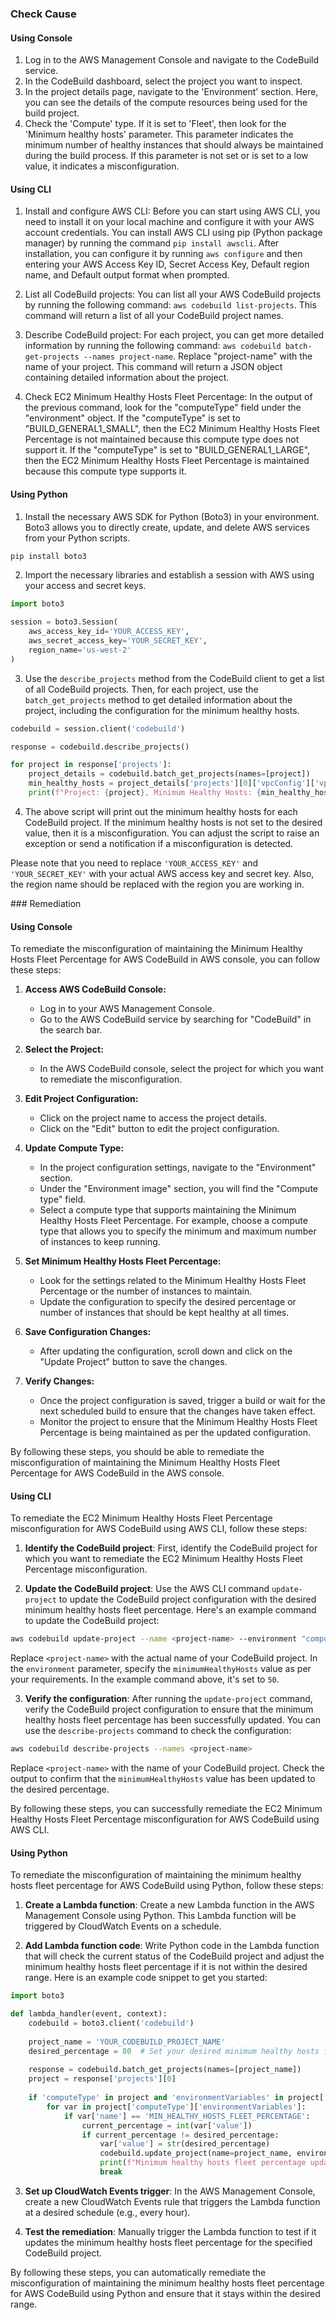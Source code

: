 

<Tabs><Tab title='Cause'>
### Check Cause

#### Using Console

1. Log in to the AWS Management Console and navigate to the CodeBuild service.
2. In the CodeBuild dashboard, select the project you want to inspect.
3. In the project details page, navigate to the 'Environment' section. Here, you can see the details of the compute resources being used for the build project.
4. Check the 'Compute' type. If it is set to 'Fleet', then look for the 'Minimum healthy hosts' parameter. This parameter indicates the minimum number of healthy instances that should always be maintained during the build process. If this parameter is not set or is set to a low value, it indicates a misconfiguration.

#### Using CLI

1. Install and configure AWS CLI: Before you can start using AWS CLI, you need to install it on your local machine and configure it with your AWS account credentials. You can install AWS CLI using pip (Python package manager) by running the command `pip install awscli`. After installation, you can configure it by running `aws configure` and then entering your AWS Access Key ID, Secret Access Key, Default region name, and Default output format when prompted.

2. List all CodeBuild projects: You can list all your AWS CodeBuild projects by running the following command: `aws codebuild list-projects`. This command will return a list of all your CodeBuild project names.

3. Describe CodeBuild project: For each project, you can get more detailed information by running the following command: `aws codebuild batch-get-projects --names project-name`. Replace "project-name" with the name of your project. This command will return a JSON object containing detailed information about the project.

4. Check EC2 Minimum Healthy Hosts Fleet Percentage: In the output of the previous command, look for the "computeType" field under the "environment" object. If the "computeType" is set to "BUILD_GENERAL1_SMALL", then the EC2 Minimum Healthy Hosts Fleet Percentage is not maintained because this compute type does not support it. If the "computeType" is set to "BUILD_GENERAL1_LARGE", then the EC2 Minimum Healthy Hosts Fleet Percentage is maintained because this compute type supports it.

#### Using Python

1. Install the necessary AWS SDK for Python (Boto3) in your environment. Boto3 allows you to directly create, update, and delete AWS services from your Python scripts.

```python
pip install boto3
```

2. Import the necessary libraries and establish a session with AWS using your access and secret keys.

```python
import boto3

session = boto3.Session(
    aws_access_key_id='YOUR_ACCESS_KEY',
    aws_secret_access_key='YOUR_SECRET_KEY',
    region_name='us-west-2'
)
```

3. Use the `describe_projects` method from the CodeBuild client to get a list of all CodeBuild projects. Then, for each project, use the `batch_get_projects` method to get detailed information about the project, including the configuration for the minimum healthy hosts.

```python
codebuild = session.client('codebuild')

response = codebuild.describe_projects()

for project in response['projects']:
    project_details = codebuild.batch_get_projects(names=[project])
    min_healthy_hosts = project_details['projects'][0]['vpcConfig']['vpcId']
    print(f"Project: {project}, Minimum Healthy Hosts: {min_healthy_hosts}")
```

4. The above script will print out the minimum healthy hosts for each CodeBuild project. If the minimum healthy hosts is not set to the desired value, then it is a misconfiguration. You can adjust the script to raise an exception or send a notification if a misconfiguration is detected.

Please note that you need to replace `'YOUR_ACCESS_KEY'` and `'YOUR_SECRET_KEY'` with your actual AWS access key and secret key. Also, the region name should be replaced with the region you are working in.

</Tab>

<Tab title='Remediation'>
### Remediation

#### Using Console

To remediate the misconfiguration of maintaining the Minimum Healthy Hosts Fleet Percentage for AWS CodeBuild in AWS console, you can follow these steps:

1. **Access AWS CodeBuild Console:**
   - Log in to your AWS Management Console.
   - Go to the AWS CodeBuild service by searching for "CodeBuild" in the search bar.

2. **Select the Project:**
   - In the AWS CodeBuild console, select the project for which you want to remediate the misconfiguration.

3. **Edit Project Configuration:**
   - Click on the project name to access the project details.
   - Click on the "Edit" button to edit the project configuration.

4. **Update Compute Type:**
   - In the project configuration settings, navigate to the "Environment" section.
   - Under the "Environment image" section, you will find the "Compute type" field.
   - Select a compute type that supports maintaining the Minimum Healthy Hosts Fleet Percentage. For example, choose a compute type that allows you to specify the minimum and maximum number of instances to keep running.

5. **Set Minimum Healthy Hosts Fleet Percentage:**
   - Look for the settings related to the Minimum Healthy Hosts Fleet Percentage or the number of instances to maintain.
   - Update the configuration to specify the desired percentage or number of instances that should be kept healthy at all times.

6. **Save Configuration Changes:**
   - After updating the configuration, scroll down and click on the "Update Project" button to save the changes.

7. **Verify Changes:**
   - Once the project configuration is saved, trigger a build or wait for the next scheduled build to ensure that the changes have taken effect.
   - Monitor the project to ensure that the Minimum Healthy Hosts Fleet Percentage is being maintained as per the updated configuration.

By following these steps, you should be able to remediate the misconfiguration of maintaining the Minimum Healthy Hosts Fleet Percentage for AWS CodeBuild in the AWS console.

#### Using CLI

To remediate the EC2 Minimum Healthy Hosts Fleet Percentage misconfiguration for AWS CodeBuild using AWS CLI, follow these steps:

1. **Identify the CodeBuild project**: First, identify the CodeBuild project for which you want to remediate the EC2 Minimum Healthy Hosts Fleet Percentage misconfiguration.

2. **Update the CodeBuild project**: Use the AWS CLI command `update-project` to update the CodeBuild project configuration with the desired minimum healthy hosts fleet percentage. Here's an example command to update the CodeBuild project:

```bash
aws codebuild update-project --name <project-name> --environment "computeType=BUILD_GENERAL1_SMALL,image=aws/codebuild/standard:4.0,minimumHealthyHosts=50"
```

Replace `<project-name>` with the actual name of your CodeBuild project. In the `environment` parameter, specify the `minimumHealthyHosts` value as per your requirements. In the example command above, it's set to `50`.

3. **Verify the configuration**: After running the `update-project` command, verify the CodeBuild project configuration to ensure that the minimum healthy hosts fleet percentage has been successfully updated. You can use the `describe-projects` command to check the configuration:

```bash
aws codebuild describe-projects --names <project-name>
```

Replace `<project-name>` with the name of your CodeBuild project. Check the output to confirm that the `minimumHealthyHosts` value has been updated to the desired percentage.

By following these steps, you can successfully remediate the EC2 Minimum Healthy Hosts Fleet Percentage misconfiguration for AWS CodeBuild using AWS CLI.

#### Using Python

To remediate the misconfiguration of maintaining the minimum healthy hosts fleet percentage for AWS CodeBuild using Python, follow these steps:

1. **Create a Lambda function**: Create a new Lambda function in the AWS Management Console using Python. This Lambda function will be triggered by CloudWatch Events on a schedule.

2. **Add Lambda function code**: Write Python code in the Lambda function that will check the current status of the CodeBuild project and adjust the minimum healthy hosts fleet percentage if it is not within the desired range. Here is an example code snippet to get you started:

```python
import boto3

def lambda_handler(event, context):
    codebuild = boto3.client('codebuild')
    
    project_name = 'YOUR_CODEBUILD_PROJECT_NAME'
    desired_percentage = 80  # Set your desired minimum healthy hosts fleet percentage
    
    response = codebuild.batch_get_projects(names=[project_name])
    project = response['projects'][0]
    
    if 'computeType' in project and 'environmentVariables' in project['computeType']:
        for var in project['computeType']['environmentVariables']:
            if var['name'] == 'MIN_HEALTHY_HOSTS_FLEET_PERCENTAGE':
                current_percentage = int(var['value'])
                if current_percentage != desired_percentage:
                    var['value'] = str(desired_percentage)
                    codebuild.update_project(name=project_name, environment={'environmentVariables': project['computeType']['environmentVariables']})
                    print(f"Minimum healthy hosts fleet percentage updated to {desired_percentage}% for {project_name}")
                    break
```

3. **Set up CloudWatch Events trigger**: In the AWS Management Console, create a new CloudWatch Events rule that triggers the Lambda function at a desired schedule (e.g., every hour).

4. **Test the remediation**: Manually trigger the Lambda function to test if it updates the minimum healthy hosts fleet percentage for the specified CodeBuild project.

By following these steps, you can automatically remediate the misconfiguration of maintaining the minimum healthy hosts fleet percentage for AWS CodeBuild using Python and ensure that it stays within the desired range.


</Tab>
</Tabs>
